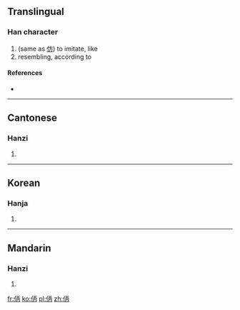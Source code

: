 ==Translingual==

===Han character===
{{Han char|rn=9|rad=人|as=05|sn=7|four=|canj=人一人月 (OMOB)}}

# (same as [[仿]]) to imitate, like
# resembling, according to

====References====
* {{Han ref|kx=0096.190|hdz=10130.050|uh=3442|ud=13378}}

----

==Cantonese==

===Hanzi===
{{yue-hanzi|jyut=|y=fong2, pong4}}

# {{defn|lang=yue|sort=人05}}

----

==Korean==

===Hanja===
{{ko-hanja|hangeul=방|rv=bang|mr=pang|y=pang|eumhun=헤매다|ehrv=hemaeda|ehmr=hemaeda|ehy=heymayta}}

# {{defn|lang=ko|sort=人05}}

----

==Mandarin==

===Hanzi===
{{cmn-hanzi|pin=[[fǎng]] ([[fang3]]), [[páng]] ([[pang2]])|wg=fang<sup>3</sup>, p'ang<sup>2</sup>}}

# {{defn|lang=cmn|sort=人05}}

[[fr:㑂]]
[[ko:㑂]]
[[pl:㑂]]
[[zh:㑂]]